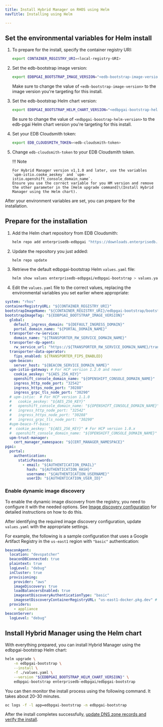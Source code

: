 ```yaml
---
title: Install Hybrid Manager on RHOS using Helm
navTitle: Installing using Helm

---
```


## Set the environmental variables for Helm install

1.  To prepare for the install, specify the container registry URI:

    ```bash
    export CONTAINER_REGISTRY_URI=<local-registry-URI>
    ```

2.  Set the edb-bootstrap image version:

    ```bash
    export EDBPGAI_BOOTSTRAP_IMAGE_VERSION="<edb-bootstrap-image-version"
    ```

    Make sure to change the value of `<edb-bootstrap-image-version>` to the image version you're targeting for this install.

3.  Set the edb-bootstrap Helm chart version:

    ```bash
    export EDBPGAI_BOOTSTRAP_HELM_CHART_VERSION="<edbpgai-bootstrap-helm-version>"
    ```

    Be sure to change the value of `<edbpgai-boostrap-helm-version>` to the edb-pgai Helm chart version you're targeting for this install.

4.  Set your EDB Cloudsmith token:

    ```bash
    export EDB_CLOUDSMITH_TOKEN=<edb-cloudsmith-token>
    ```

5.  Change `edb-cloudsmith-token` to your EDB Cloudsmith token.

    !!! Note

        For Hybrid Manager version v1.1.0 and later, use the variables `upm-istio.cooke_aeskey` and `upm-istio.openshift_console_domain_name`.
        Ensure you use the correct variable for you HM version and remove the other parameter in the [Helm upgrade command]\(Install Hybrid Manager using the Helm chart).

After your environment variables are set, you can prepare for the installation.

## Prepare for the installation

1.  Add the Helm chart repository from EDB Cloudsmith:

    ```bash
    helm repo add enterprisedb-edbpgai "https://downloads.enterprisedb.com/${EDB_CLOUDSMITH_TOKEN}/pgai-platform/helm/charts/"
    ```

2.  Update the repository you just added:

    ```bash
    helm repo update
    ```

3.  Retrieve the default edbpgai-bootstrap Helm `values.yaml` file:

    ```bash
    helm show values enterprisedb-edbpgai/edbpgai-bootstrap > values.yaml
    ```

4.  Edit the `values.yaml` file to the correct values, replacing the environmental variables you set earlier where appropriate:

```yaml
system: "rhos"
containerRegistryURL: "${CONTAINER_REGISTRY_URI}"
bootstrapImageName: "${CONTAINER_REGISTRY_URI}/edbpgai-bootstrap/bootstrap-rhos"
bootstrapImageTag: "${EDBPGAI_BOOTSTRAP_IMAGE_VERSION}"
  global:
    default_ingress_domain: "${DEFAULT_INGRESS_DOMAIN}"
    portal_domain_name: "${PORTAL_DOMAIN_NAME}"
  transporter-rw-service:
    domain_name: "${TRANSPORTER_RW_SERVICE_DOMAIN_NAME}"
  transporter-dp-agent:
    rw_service_url: "https://${TRANSPORTER_RW_SERVICE_DOMAIN_NAME}/transporter"
  transporter-data-operator:
    fips_enabled: ${TRANSPORTER_FIPS_ENABLED}
  upm-beacon:
    server_host: "${BEACON_SERVICE_DOMAIN_NAME}"
  upm-istio-gateway: # For HCP version 1.2.0 and newer
    cookie_aeskey: "${AES_256_KEY}"
    openshift_console_domain_name: "${OPENSHIFT_CONSOLE_DOMAIN_NAME}"
    ingress_http_node_port: "32542"
    ingress_https_node_port: "30288"
    ingress_grpc_tls_node_port: "30290"
  # upm-istio:  # For HCP version 1.1.0
  #   cookie_aeskey: "${AES_256_KEY}"
  #   openshift_console_domain_name: "${OPENSHIFT_CONSOLE_DOMAIN_NAME}"
  #   ingress_http_node_port: "32542"
  #   ingress_https_node_port: "30288"
  #   ingress_grpc_tls_node_port: "30290"
  #upm-beaco-ff-base:
  #  cookie_aeskey: "${AES_256_KEY}" # For HCP version 1.0.x
  #  openshift_console_domain_name: "${OPENSHIFT_CONSOLE_DOMAIN_NAME}"
  upm-trust-manager:
    cert_manager_namespace: "${CERT_MANAGER_NAMESPACE}"
pgai:
  portal:
    authentication:
      staticPasswords:
        - email: "${AUTHENTICATION_EMAIL}"
          hash: "${AUTHENTICATION_HASH}"
          username: "${AUTHENTICATION_USERNAME}"
          userID: "${AUTHENTICATION_USER_ID}"
```

### Enable dynamic image discovery

To enable the dynamic image discovery from the registry, you need to configure it with the needed options.
See [Image discovery configuration](https://docs.redhat.com/en/documentation/assisted_installer_for_openshift_container_platform/2023/html/assisted_installer_for_openshift_container_platform/assembly_configuring-the-discovery-image) for detailed instructions on how to do this.

After identifying the required image discovery configuration, update `values.yaml` with the appropriate settings.

For example, the following is a sample configuration that uses a Google Artifact Registry in the `us-east1` region with `"basic"` authentication:

```yaml
beaconAgent:
  location: "devspatcher"
  beaconDBConnected: true
  plaintext: true
  logLevel: "debug"
  inCluster: true
  provisioning:
    provider: "aws"
    imageDiscovery: true
    loadBalancersEnabled: true
    imagesetDiscoveryAuthenticationType: "basic"
    imagesetDiscoveryContainerRegistryURL: "us-east1-docker.pkg.dev" # For HCP version 1.2.0 and newer
  providers:
    - appliance
beaconServer:
  logLevel: "debug"
```

## Install Hybrid Manager using the Helm chart

With everything prepared, you can install Hybrid Manager using the edbpgai-bootstrap Helm chart:

```bash
helm upgrade \
    -n edbpgai-bootstrap \
    --install \
    -f ./values.yaml \
    --version "${EDBPGAI_BOOTSTRAP_HELM_CHART_VERSION}" \
    edbpgai-bootstrap enterprisedb-edbpgai/edbpgai-bootstrap
```

You can then monitor the install process using the following command. It takes about 20-30 minutes.

```bash
oc logs -f -l app=edbpgai-bootstrap -n edbpgai-bootstrap
```

After the install completes successfully, [update DNS zone records and verify the install](dns_and_verify.mdx).
